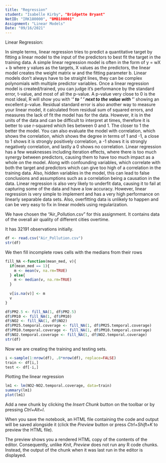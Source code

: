 ```yaml
---
title: "Regression"
student: "Isabelle Kirby", "Bridgette Bryant" 
NetID: "IRK180000", "BMB180001"
Assignment: "Linear Models"
Date: "09/16/2021"
---
```

Linear Regression:

In simple terms, linear regression tries to predict a quantitative target by fitting a linear model to the input of the predictors to best fit the target in the training data. A simple linear regression model is often in the form of y = wX + b where y values as the targets, X values as the predictors, the linear model creates the weight matrix w and the fitting parameter b. Linear models don't always have to be straight lines, they can be complex polynomials with multiple predictor variables. Once a linear regression model is created/trained, you can judge it's performance by the standard error, t-value, and most of all the p-value. A p-value very close to 0 is the most ideal, R will show you with '***' to ' ' next to the value with '***' showing an excellent p-value. Residual standard error is also another way to measure your linear model, it calculated from residual sum of squared errors, and measures the lack of fit the model has for the data. However, it is in the units of the data and can be difficult to interpret at times, therefore it is better to use r-squared which lies between 0 and 1. The closer to 1 the better the model. You can also evaluate the model with correlation, which shows the correlation, which shows the degree in terms of 1 and -1, a close to 1 shows it is strongly positively correlation, a -1 shows it is strongly negatively correlation, and lastly a 0 shows no correlation. Linear regression has a few weaknesses including iteration effects, where there is too much synergy between predictors, causing them to have too much impact as a whole on the model. Along with confounding variables, which correlate with both the target and predictors which can give too high of a correlation in the training data. Also, hidden variables in the model, this can lead to false conclusions and assumptions such as a correlation being a causation in the data. Linear regression is also very likely to underfit data, causing it to fail at capturing some of the data and have a low accuracy. However, linear regression is very simple to implement and has a very high performance on linearly separable data sets. Also, overfitting data is unlikely to happen and can be very easy to fix in linear models using regularization.

We have chosen the "Air_Pollution.csv" for this assignment. It contains data of the overall air quality of different cities overtime. 

It has 32191 observations initially.
```r
df <- read.csv("Air_Pollution.csv")
str(df)
```
We then fill incomplete rows cells with the medians from their rows
```r
fill_NA <-function(mean_med, v){
  if(mean_med == 1){
    m <- mean(v, na.rm=TRUE)
  } else{
    m <- median(v, na.rm=TRUE)
  }
  
  v[is.na(v)] <- m
  v
}

df$PM2.5 <- fill_NA(1, df$PM2.5)
df$PM10 <- fill_NA(1, df$PM10)
df$NO2 <- fill_NA(1, df$NO2)
df$PM25.temporal.coverage <- fill_NA(1, df$PM25.temporal.coverage)
df$PM10.temporal.coverage <- fill_NA(1, df$PM10.temporal.coverage)
df$NO2.temporal.coverage <- fill_NA(1, df$NO2.temporal.coverage)
str(df)
```

Now we are creating the training and testing sets.
```r
i <-sample(1:nrow(df), .8*nrow(df), replace=FALSE)
train <- df[i,]
test <- df[-i,]
```

Plotting the linear regression
```r
lm1 <- lm(NO2~NO2.temporal.coverage, data=train)
summary(lm1)
plot(lm1)
```

Add a new chunk by clicking the *Insert Chunk* button on the toolbar or by pressing *Ctrl+Alt+I*.

When you save the notebook, an HTML file containing the code and output will be saved alongside it (click the *Preview* button or press *Ctrl+Shift+K* to preview the HTML file).

The preview shows you a rendered HTML copy of the contents of the editor. Consequently, unlike *Knit*, *Preview* does not run any R code chunks. Instead, the output of the chunk when it was last run in the editor is displayed.
